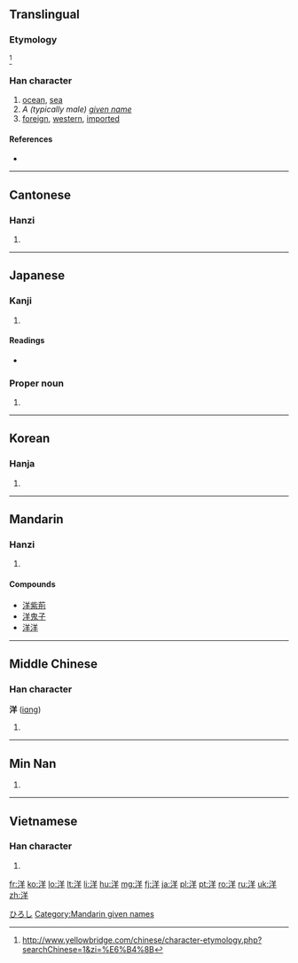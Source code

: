 ==Translingual==
===Etymology===
{{Han compound|氵|t1=water|羊|ls=psc|c1=s|c2=p}}<ref>http://www.yellowbridge.com/chinese/character-etymology.php?searchChinese=1&zi=%E6%B4%8B</ref>

===Han character===
{{Han char|rn=85|rad=水|as=06|sn=9|four=3815<sub>1</sub>|canj=水廿手 (ETQ)|ids=⿰[[氵]][[羊]]}}

# [[ocean]], [[sea]]
# ''A (typically male) [[given name]]''
# [[foreign]], [[western]], [[imported]]

====References====
<references/>
* {{Han ref|kx=0619.280|dkj=17363|dj=1014.190|hdz=31615.110|uh=6D0B|ud=27915|bh=AC76|bd=44150}}

----

==Cantonese==

===Hanzi===
{{yue-hanzi|jyut=|y=yeung4}}

# {{defn|lang=yue|sort=水06}}

----

==Japanese==

===Kanji===
{{ja-kanji|grade=3|rs=水06}}

# {{defn|lang=ja|sort=水06}}

====Readings====
* {{ja-readings|on=[[よう]] (yō), [[しょう]] (shō)|kun=[[なだ]] (nada), [[ひろし]] (hiroshi)}}

===Proper noun===
{{ja-pos|k|proper|hira=ひろし|rom=Hiroshi}}

# {{given name|male|lang=ja}}

[[Category:Japanese male given names|ひろし]]

----

==Korean==

===Hanja===
{{ko-hanja|hangeul=양|eumhun=|rv=yang|mr=yang|y=yang}}

# {{defn|lang=ko|sort=水06}}

----

==Mandarin==
{{wikipedia|lang=cmn|sc=Hani}}

===Hanzi===
{{cmn-hanzi|pin=[[yáng]] ([[yang2]]), [[Yáng]] ([[Yang2]])|wg=yang<sup>2</sup>, Yang<sup>2</sup>}}

# {{defn|lang=cmn|sort=水06}}

====Compounds====
* [[洋紫荊]]
* [[洋鬼子]]
* [[洋洋]]

----

==Middle Chinese==
{{wikipedia|lang=lzh|sc=Hani}}

===Han character===
'''洋''' ([[iɑng]])

# {{defn|lang=zhx-mid|sort=水06}}

----

==Min Nan==

{{nan-hanzi|poj=iûⁿ|rs=水06}}

# {{defn|lang=nan|sort=水06}}

----

==Vietnamese==

===Han character===
{{vi-hantu|[[dương]]|rs=水06}}

# {{defn|lang=vi|sort=水06}}

[[Category:Mandarin given names]]

[[fr:洋]]
[[ko:洋]]
[[lo:洋]]
[[lt:洋]]
[[li:洋]]
[[hu:洋]]
[[mg:洋]]
[[fj:洋]]
[[ja:洋]]
[[pl:洋]]
[[pt:洋]]
[[ro:洋]]
[[ru:洋]]
[[uk:洋]]
[[zh:洋]]